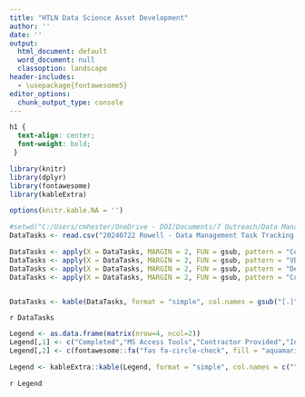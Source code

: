 ```yaml
---
title: "HTLN Data Science Asset Development"
author: ''
date: ''
output:
  html_document: default
  word_document: null
  classoption: landscape
header-includes:
  - \usepackage{fontawesome5}
editor_options:
  chunk_output_type: console
---
```


```css
h1 {
  text-align: center;
  font-weight: bold;
 }
```


```r
library(knitr)
library(dplyr)
library(fontawesome)
library(kableExtra)

options(knitr.kable.NA = '')

#setwd("C:/Users/cmhester/OneDrive - DOI/Documents/7 Outreach/Data Management")
DataTasks <- read.csv("20240722 Rowell - Data Management Task Tracking.csv")

DataTasks <- apply(X = DataTasks, MARGIN = 2, FUN = gsub, pattern = "Complete", replacement = fontawesome::fa("fas fa-circle-check", fill = "aquamarine", height = "4em", width = "4em"))
DataTasks <- apply(X = DataTasks, MARGIN = 2, FUN = gsub, pattern = "VBA", replacement = fontawesome::fa("fas fa-database", fill = "aquamarine", height = "4em", width = "4em"))
DataTasks <- apply(X = DataTasks, MARGIN = 2, FUN = gsub, pattern = "Development", replacement = fontawesome::fa("fas fa-clock", fill = "aquamarine", height = "4em", width = "4em"))
DataTasks <- apply(X = DataTasks, MARGIN = 2, FUN = gsub, pattern = "Contractor", replacement = fontawesome::fa("fas fa-handshake-simple", fill = "aquamarine", height = "4em", width = "4em"))


DataTasks <- kable(DataTasks, format = "simple", col.names = gsub("[.]"," ",colnames(DataTasks)), align = c("l",paste0(rep("c", times = ncol(DataTasks)))), full.width = TRUE) 

```

`r DataTasks`
\
```r
Legend <- as.data.frame(matrix(nrow=4, ncol=2))
Legend[,1] <- c("Completed","MS Access Tools","Contractor Provided","In Progress")
Legend[,2] <- c(fontawesome::fa("fas fa-circle-check", fill = "aquamarine"), fontawesome::fa("fas fa-database", fill = "aquamarine"), fontawesome::fa("fas fa-handshake-simple", fill = "aquamarine"), fontawesome::fa("fas fa-clock", fill = "aquamarine"))

Legend <- kableExtra::kable(Legend, format = "simple", col.names = c("",""), caption = "Legend", align = c("l","r")) 

```

`r Legend`


